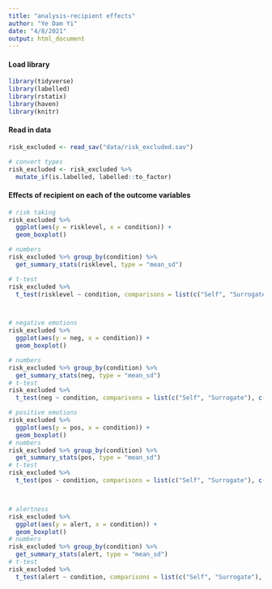 ```yaml
---
title: "analysis-recipient effects"
author: "Ye Dam Yi"
date: "4/8/2021"
output: html_document
---
```

#### Load library
```r
library(tidyverse)
library(labelled)
library(rstatix)
library(haven)
library(knitr)
```

#### Read in data
```r
risk_excluded <- read_sav("data/risk_excluded.sav")

# convert types
risk_excluded <- risk_excluded %>% 
  mutate_if(is.labelled, labelled::to_factor)
```

#### Effects of recipient on each of the outcome variables
```r
# risk taking
risk_excluded %>% 
  ggplot(aes(y = risklevel, x = condition)) +
  geom_boxplot()

# numbers
risk_excluded %>% group_by(condition) %>% 
  get_summary_stats(risklevel, type = "mean_sd")

# t-test
risk_excluded %>% 
  t_test(risklevel ~ condition, comparisons = list(c("Self", "Surrogate"), c("Self", "Prediction")), paired = FALSE) 



# negative emotions
risk_excluded %>% 
  ggplot(aes(y = neg, x = condition)) +
  geom_boxplot()

# numbers
risk_excluded %>% group_by(condition) %>% 
  get_summary_stats(neg, type = "mean_sd")
# t-test
risk_excluded %>% 
  t_test(neg ~ condition, comparisons = list(c("Self", "Surrogate"), c("Self", "Prediction")), paired = FALSE) 

# positive emotions
risk_excluded %>% 
  ggplot(aes(y = pos, x = condition)) +
  geom_boxplot()
# numbers
risk_excluded %>% group_by(condition) %>% 
  get_summary_stats(pos, type = "mean_sd")
# t-test
risk_excluded %>% 
  t_test(pos ~ condition, comparisons = list(c("Self", "Surrogate"), c("Self", "Prediction")), paired = FALSE) 



# alertness
risk_excluded %>% 
  ggplot(aes(y = alert, x = condition)) +
  geom_boxplot()
# numbers
risk_excluded %>% group_by(condition) %>% 
  get_summary_stats(alert, type = "mean_sd")
# t-test
risk_excluded %>% 
  t_test(alert ~ condition, comparisons = list(c("Self", "Surrogate"), c("Self", "Prediction")), paired = FALSE) 


```


